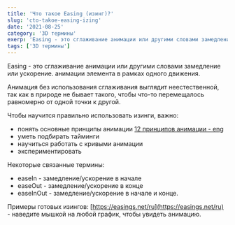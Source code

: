 ```yaml
---
title: 'Что такое Easing (изинг)?'
slug: 'cto-takoe-easing-izing'
date: '2021-08-25'
category: '3D термины'
exerp: 'Easing - это сглаживание анимации или другими словами замедление или ...'
tags: ['3D термины']
---
```

Easing - это сглаживание анимации или другими словами замедление или ускорение. анимации элемента в рамках одного движения.


Анимация без использования сглаживания выглядит неестественной, так как в природе не бывает такого, чтобы что-то перемещалось равномерно от одной точки к другой.


Чтобы научится правильно использовать изинги, важно:
* понять основные принципы анимации [12 принципов анимации - eng](https://www.youtube.com/watch?v=uDqjIdI4bF4)
* уметь подбирать тайминги
* научиться работать с кривыми анимации
* экспериментировать


Некоторые связанные термины:
* easeIn - замедление/ускорение в начале
* easeOut - замедление/ускорение в конце
* easeInOut - замедление/ускорение в начале и конце.


Примеры готовых изингов: [https://easings.net/ru](https://easings.net/ru) - наведите мышкой на любой график, чтобы увидеть анимацию.
